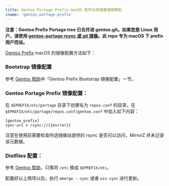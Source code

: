 ```yaml
---
title: Gentoo Portage Prefix macOS 软件仓库镜像使用帮助
cname: 'gentoo-portage-prefix'
---
```


**注意：Gentoo Prefix Portage tree 已合并进 gentoo.git。如果您是 Linux 用户，请使用 [gentoo-portage rsync 或 git 镜像](/gentoo-portage/)。此 repo 专为 macOS 下 prefix 用户而设。**

[Gentoo Prefix](https://wiki.gentoo.org/wiki/Project:Prefix) macOS 的镜像配置方法如下：

### Bootstrap 镜像配置

参考 [Gentoo 帮助](/gentoo/)中「Gentoo Prefix Bootstrap 镜像配置」一节。

### Gentoo Portage Prefix 镜像配置：

在 `$EPREFIX/etc/portage` 目录下创建名为 `repos.conf` 的目录，在 `$EPREFIX/etc/portage/repos.conf/gentoo.conf` 中加入如下内容：

<CodeBlock>

```
[gentoo_prefix]
sync-uri = rsync://{{mirror}}
```

</CodeBlock>

注意在使用前需要检查所选镜像站提供的 rsync 是否可以访问，MirrorZ 并未记录该元数据。

### Distfiles 配置：

参考 [Gentoo 帮助](/gentoo/)，只需将 `/etc` 换成 `$EPREFIX/etc`。

配置好以上两项以后，执行 `emerge --sync` 或者 `eix-sync` 进行更新。
